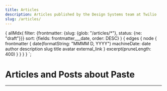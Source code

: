 ```yaml
---
title: Articles
description: Articles published by the Design Systems team at Twilio
slug: /articles/
---
```



  {
    allMdx(
      filter: {frontmatter: {slug: {glob: "/articles/*"}, status: {ne: "draft"}}}
      sort: {fields: frontmatter___date, order: DESC}
    ) {
      edges {
        node {
          frontmatter {
            date(formatString: "MMMM D, YYYY")
            machineDate: date
            author
            description
            slug
            title
            avatar
            external_link
          }
          excerpt(pruneLength: 400)
        }
      }
    }
  }
`;

# Articles and Posts about Paste

---

<contentwrapper>

<content>

<ArticleList articles={props.data.allMdx.edges} />

</content>

</contentwrapper>
